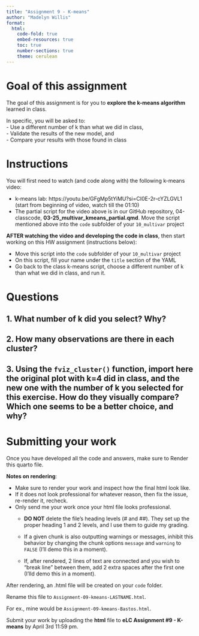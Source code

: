 ```yaml
---
title: "Assignment 9 - K-means"
author: "Madelyn Willis"  
format:
  html:
    code-fold: true 
    embed-resources: true
    toc: true
    number-sections: true
    theme: cerulean
---
```


# Goal of this assignment  
The goal of this assignment is for you to **explore the k-means algorithm** learned in class.  

In specific, you will be asked to:  
  - Use a different number of k than what we did in class,  
  - Validate the results of the new model, and  
  - Compare your results with those found in class  

# Instructions  
You will first need to watch (and code along with) the following k-means video:

  - k-means lab: https://youtu.be/GFgMp5tYiMU?si=CI0E-2r-cYZLGVL1 (start from beginning of video, watch till the 01:10)  
  - The partial script for the video above is in our GitHub repository, 04-classcode, **03-25_multivar_kmeans_partial.qmd**. Move the script mentioned above into the `code` subfolder of your `10_multivar` project
  
**AFTER watching the video and developing the code in class**, then start working on this HW assignment (instructions below):

  - Move this script into the `code` subfolder of your `10_multivar` project  
  - On this script, fill your name under the `title` section of the YAML  
  - Go back to the class k-means script, choose a different number of k than what we did in class, and run it.    

# Questions  
## 1. What number of k did you select? Why?  

## 2. How many observations are there in each cluster?  

## 3. Using the `fviz_cluster()` function, import here the original plot with k=4 did in class, and the new one with the number of k you selected for this exercise. How do they visually compare? Which one seems to be a better choice, and why?  


# Submitting your work  
Once you have developed all the code and answers, make sure to Render this quarto file.  

**Notes on rendering**:  

- Make sure to render your work and inspect how the final html look like.  
- If it does not look professional for whatever reason, then fix the issue, re-render it, recheck.  
- Only send me your work once your html file looks professional.  
  - **DO NOT** delete the file's heading levels (# and ##). They set up the proper heading 1 and 2 levels, and I use them to guide my grading.  
  - If a given chunk is also outputting warnings or messages, inhibit this behavior by changing the chunk options `message` and `warning` to `FALSE` (I'll demo this in a moment).  
  
  - If, after rendered, 2 lines of text are connected and you wish to "break line" between them, add 2 extra spaces after the first one (I'lld demo this in a moment).  

After rendering, an .html file will be created on your `code` folder.  

Rename this file to `Assignment-09-kmeans-LASTNAME.html`.    

For ex., mine would be `Assignment-09-kmeans-Bastos.html`.

Submit your work by uploading the **html** file to **eLC Assignment #9 - K-means** by April 3rd 11:59 pm.  
  




